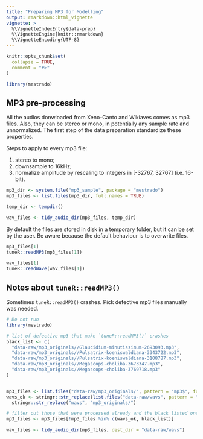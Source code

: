 ---
title: "Preparing MP3 for Modelling"
output: rmarkdown::html_vignette
vignette: >
  %\VignetteIndexEntry{data-prep}
  %\VignetteEngine{knitr::rmarkdown}
  %\VignetteEncoding{UTF-8}
---

```{r, include = FALSE}
knitr::opts_chunk$set(
  collapse = TRUE,
  comment = "#>"
)
```

```{r setup}
library(mestrado)
```

## MP3 pre-processing

All the audios donwloaded from Xeno-Canto and Wikiaves comes as mp3 files. Also, they can be stereo or mono, in potentially any sample rate and unnormalized. The first step of the data preparation standardize these properties.

Steps to apply to every mp3 file:

1) stereo to mono;
2) downsample to 16kHz;
3) normalize amplitude by rescaling to integers in [-32767, 32767] (i.e. 16-bit).

```{r}
mp3_dir <- system.file("mp3_sample", package = "mestrado")
mp3_files <- list.files(mp3_dir, full.names = TRUE)

temp_dir <- tempdir()

wav_files <- tidy_audio_dir(mp3_files, temp_dir)
```

By default the files are stored in disk in a temporary folder, but it can be set by the user. Be aware because the default behaviour is to overwrite files.

```{r}
mp3_files[1]
tuneR::readMP3(mp3_files[1])
```


```{r}
wav_files[1]
tuneR::readWave(wav_files[1])
```

## Notes about `tuneR::readMP3()`

Sometimes `tuneR::readMP3()` crashes. Pick defective mp3 files manually was needed.

```{r, eval = FALSE}
# Do not run
library(mestrado)

# list of defective mp3 that make `tuneR::readMP3()` crashes
black_list <- c(
  "data-raw/mp3_originals//Glaucidium-minutissimum-2693093.mp3",
  "data-raw/mp3_originals//Pulsatrix-koeniswaldiana-3343722.mp3",
  "data-raw/mp3_originals//Pulsatrix-koeniswaldiana-3108787.mp3",
  "data-raw/mp3_originals//Megascops-choliba-3673347.mp3",
  "data-raw/mp3_originals//Megascops-choliba-3769718.mp3"
)


mp3_files <- list.files("data-raw/mp3_originals/", pattern = "mp3$", full.names = TRUE)
wavs_ok <- stringr::str_replace(list.files("data-raw/wavs", pattern = "wav$", full.names = TRUE), "wav$", "mp3") %>%
  stringr::str_replace("wavs", "mp3_originals/")

# filter out those that were processed already and the black listed ones.
mp3_files <- mp3_files[!mp3_files %in% c(wavs_ok, black_list)]

wav_files <- tidy_audio_dir(mp3_files, dest_dir = "data-raw/wavs")
```



